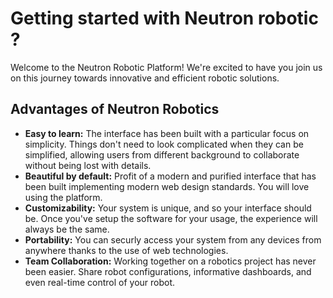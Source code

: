 # Getting started with Neutron robotic ?
 
Welcome to the Neutron Robotic Platform! We're excited to have you join us on this journey towards innovative and efficient robotic solutions.

## Advantages of Neutron Robotics
- **Easy to learn:** The interface has been built with a particular focus on simplicity. Things don't need to look complicated when they can be simplified, allowing users from different background to collaborate without being lost with details.
- **Beautiful by default:** Profit of a modern and purified interface that has been built implementing modern web design standards. You will love using the platform.
- **Customizability:** Your system is unique, and so your interface should be. Once you've setup the software for your usage, the experience will always be the same.
- **Portability:** You can securly access your system from any devices from anywhere thanks to the use of web technologies.
- **Team Collaboration:** Working together on a robotics project has never been easier. Share robot configurations, informative dashboards, and even real-time control of your robot.